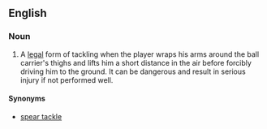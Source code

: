 ==English==

===Noun===
{{en-noun}}

# {{rugby}} A [[legal]] form of tackling when the player wraps his arms around the ball carrier's thighs and lifts him a short distance in the air before forcibly driving him to the ground. It can be dangerous and result in serious injury if not performed well.

====Synonyms====
* [[spear tackle]]